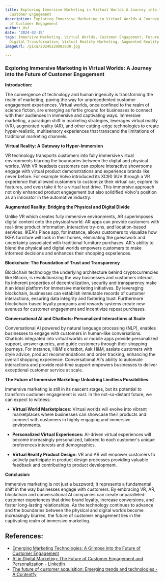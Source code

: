 ```yaml
---
title: Exploring Immersive Marketing in Virtual Worlds A Journey into the Future of
  Customer Engagement
description: Exploring Immersive Marketing in Virtual Worlds A Journey into the Future
  of Customer Engagement
author: Usf
date: '2024-02-15'
tags: Immersive Marketing, Virtual Worlds, Customer Engagement, Future Marketing,
  Digital Transformation, Virtual Reality Marketing, Augmented Reality Marketing
imageUrl: /pixa/20240220083630.jpg

---
```

### Exploring  Immersive Marketing  in Virtual Worlds: A Journey into the Future of Customer Engagement

**Introduction:**

The convergence of technology and human ingenuity is transforming the realm of marketing, paving the way for unprecedented customer engagement experiences. Virtual worlds,  once confined to the realm of science fiction, are emerging as fertile ground  for businesses to connect with their audiences in immersive and captivating ways. Immersive marketing, a paradigm  shift in marketing strategies, leverages virtual reality (VR), augmented reality (AR), and other cutting-edge technologies to create hyper-realistic, multisensory experiences that transcend the limitations of traditional marketing channels.

**Virtual Reality: A Gateway to Hyper-Immersion**

VR technology transports customers into  fully immersive virtual  environments blurring the boundaries  between the digital and physical worlds. With VR headsets  customers  can explore  interactive showrooms engage with virtual product demonstrations and experience brands like never before.  For  example Volvo introduced its XC90 SUV  through a VR experience that  allowed customers to customize their virtual car, explore its features, and even take it for a  virtual test drive. This immersive approach not only enhanced product engagement but also solidified Volvo's position  as an innovator in the automotive industry.

**Augmented Reality: Bridging the Physical and Digital Divide**

Unlike VR which creates fully immersive environments, AR superimposes digital  content onto the physical world. AR apps can  provide customers with real-time product information, interactive try-ons, and location-based services. IKEA's Place app,  for instance, allows customers to visualize  how IKEA furniture  will look in their homes, eliminating the guesswork and  uncertainty associated with traditional furniture purchases. AR's ability to blend the  physical and  digital worlds empowers customers to make informed decisions and enhances their shopping experiences.

**Blockchain:  The Foundation of Trust and Transparency**

Blockchain technology the underlying architecture behind cryptocurrencies like Bitcoin, is revolutionizing  the way businesses and customers interact. Its  inherent properties  of decentralization, security and transparency make it an ideal platform for immersive  marketing initiatives.  By leveraging blockchain, businesses can establish immutable records of customer interactions, ensuring data  integrity and fostering trust. Furthermore blockchain-based loyalty  programs and rewards systems create new avenues  for customer engagement  and  incentivize repeat purchases.

**Conversational AI and Chatbots: Personalized Interactions at Scale**

Conversational AI powered by natural language processing (NLP), enables businesses  to engage with customers in human-like conversations. Chatbots integrated into  virtual worlds or mobile apps provide personalized support, answer queries, and guide customers through their shopping journeys. For instance, H&M's chatbot, Ask H&M, assists customers with style advice, product  recommendations and order tracking, enhancing the overall shopping experience. Conversational AI's ability to automate interactions and provide real-time support empowers businesses  to deliver exceptional customer  service at scale.

**The Future of Immersive Marketing: Unlocking Limitless Possibilities**

Immersive marketing is still in its nascent stages, but its potential to transform customer engagement is vast. In the not-so-distant future, we can expect to witness:

- **Virtual World Marketplaces:** Virtual worlds will evolve into vibrant marketplaces  where businesses can showcase their products and connect with customers in highly  engaging and immersive environments.

- **Personalized  Virtual Experiences:** AI-driven virtual experiences will become increasingly personalized, tailored to each customer's unique preferences  interests and demographics.

- **Virtual Reality Product Design:** VR  and AR will empower customers to  actively participate in product design processes providing valuable feedback and contributing to product development.

**Conclusion:**

Immersive marketing is not just a buzzword; it represents  a fundamental shift in the  way businesses engage with customers. By embracing  VR, AR, blockchain and  conversational AI companies can create unparalleled customer experiences  that drive brand loyalty,  increase  conversions, and foster long-lasting relationships. As the technology continues to advance and  the boundaries between the physical and  digital  worlds become increasingly blurred, the future of customer engagement lies  in the captivating realm  of immersive marketing.

## References:
- [Emerging Marketing Technologies: A Glimpse into the Future of Customer Engagement](https://backflip.media/bAcademics/marketing/emerging-marketing-technologies-a-glimpse-into-the-future-of-customer-engagement/)
- [AI in Digital Marketing: The Future of Customer Engagement and Personalization - LinkedIn](https://www.linkedin.com/pulse/ai-digital-marketing-future-customer-engagement-rajat-jain)
- [The future of customer acquisition: Emerging trends and technologies - AIContentfy](https://aicontentfy.com/en/blog/future-of-customer-acquisition-emerging-trends-and-technologies)
